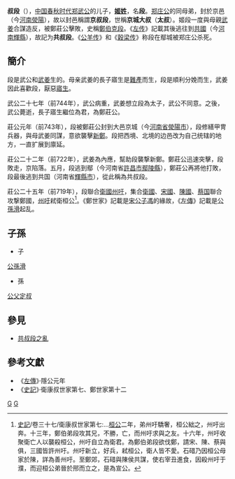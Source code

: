 {{Infobox 先秦人物
|名称= 姬段
|图像=
|图说=
|别称= 京叔段、共叔段
|姓= [[姬姓|姬]]
|氏=
|名= 段
|字=
|别名= 
|别字=
|谥号= 
|时代= [[春秋|春秋]]
|国家= [[郑国|郑国]]
|身份= 
|出生日期=
|逝世日期= 
|在位年代=
|父= 郑武公[[姬掘突|姬掘突]]
|母= [[武姜|武姜]]
|正妻=
|妾=
|夫=
|子女= [[公孫滑|公孫滑]]
|太子=
|居所= [[荥阳市|京城]]→[[鄢陵县|鄢]]→[[辉县市|共]]
}}

'''{{Ruby|共|-{zh-cn:gōng;zh-tw:ㄍㄨㄥ}-}}叔段'''（{{bd|前754年<ref>《史记集解》：徐广曰：“年表云十四年生寤生，十七年生太叔段。”</ref>||？||catIdx=J姬}}），[[中国|中国]][[春秋时代|春秋时代]][[郑武公|郑武公]]的儿子，'''[[姬姓|姬姓]]'''，名'''段'''。[[郑庄公|郑庄公]]的同母弟，封於京邑（今[[河南省|河南]][[荥阳市|滎陽]]），故以封邑稱謂'''京叔段'''，世稱'''京城大叔'''（'''太叔'''）。姬段一度與母親[[武姜|武姜]]合謀造反，被鄭莊公擊敗，史稱[[鄭伯克段|鄭伯克段]]。《[[左传|左传]]》記載其後逃往到[[共國|共國]]（今[[河南省|河南]][[辉县市|輝縣]]），故記为'''共叔段'''。《[[公羊传|公羊传]]》和《[[穀梁传|穀梁传]]》称段在鄢城被郑庄公杀死。

==簡介==
段是武公和[[武姜|武姜]]生的。母亲武姜的長子寤生是[[難產|難產]]而生，段是順利分娩而生，武姜因此喜歡段，厭惡[[寤生|寤生]]。

武公二十七年（前744年），武公病重，武姜想立段為太子，武公不同意。之後，武公薨逝，長子寤生繼位為君，為鄭莊公。

莊公元年（前743年），段被鄭莊公封到大邑京城（今[[河南省|河南省]][[滎陽市|滎陽市]]），段修繕甲冑兵器，與母武姜同謀，意欲襲擊[[新鄭|新鄭]]。段把西境、北境的边邑改为自己统辖的地方，一直扩展到廪延。

莊公二十二年（前722年），武姜為內應，幫助段襲撃新鄭。鄭莊公迅速突擊，段敗走，京陷落。五月，段逃到鄢（今河南省[[許昌市|許昌市]][[鄢陵縣|鄢陵縣]]），鄭莊公再將他打敗，段最後逃到共国（河南省[[輝縣市|輝縣市]]），從此稱為共叔段。

莊公二十五年（前719年），段聯合[[衛國|衛國]][[州吁|州吁]]，集合[[衛國|衛國]]、[[宋國|宋國]]、[[陳國|陳國]]、[[蔡国|蔡国]]聯合攻撃鄭國，[[州吁|州吁]]弒衛桓公<ref>[[史記|史記]]/卷三十七/衛康叔世家第七:...[[衛桓公|桓公]]二年，弟州吁驕奢，桓公絀之，州吁出奔。十三年，鄭伯弟段攻其兄，不勝，亡，而州吁求與之友。十六年，州吁收聚衛亡人以襲殺桓公，州吁自立為衛君。為鄭伯弟段欲伐鄭，請宋、陳、蔡與俱，三國皆許州吁。州吁新立，好兵，弒桓公，衛人皆不愛。石碏乃因桓公母家於陳，詳為善州吁。至鄭郊，石碏與陳侯共謀，使右宰丑進食，因殺州吁于濮，而迎桓公弟晉於邢而立之，是為宣公。</ref>。《鄭世家》記載是[[宋莊公|宋公子馮]]的緣故，《[[左傳|左傳]]》記載是[[公孫滑|公孫滑]]起乱。

==子孫==
*子 
[[公孫滑|公孫滑]] 
*孫 
[[公父定叔|公父定叔]] 
==參見==
*[[共叔段之亂|共叔段之亂]]

==參考文獻==
*《[[左傳|左傳]]》·隱公元年 
*《[[史記|史記]]》·衛康叔世家第七、鄭世家第十二 
[[Category:春秋戰國政治人物|G]]
[[Category:鄭國公子|G]]
